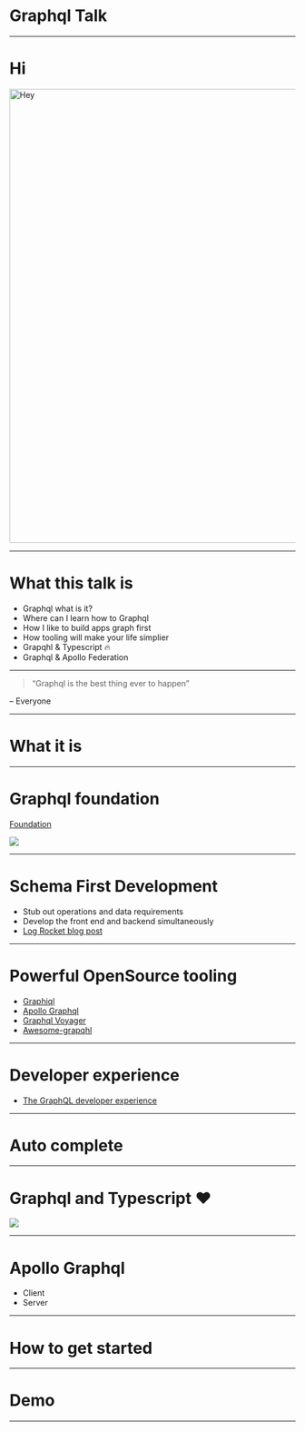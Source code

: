 

# Graphql Talk

---
# Hi

<Appear>
  <img
    width="800px"
    alt="Hey"
    src="https://media.giphy.com/media/xT9IgG50Fb7Mi0prBC/giphy.gif"
  />
</Appear>

---

# What this talk is
- Graphql what is it?
- Where can I learn how to Graphql
- How I like to build apps graph first
- How tooling will make your life simplier
- Grapqhl & Typescript :fire:
- Graphql & Apollo Federation 

---

> “Graphql is the best thing ever to happen”

– Everyone

---

# What it is

---

# Graphql foundation

[Foundation](https://graphql.org/)

<img src={GraphqlOrg} />

---

# Schema First Development

- Stub out operations and data requirements
- Develop the front end and backend simultaneously
- [Log Rocket blog post](https://blog.logrocket.com/code-first-vs-schema-first-development-graphql/)

---

# Powerful OpenSource tooling

- [Graphiql](https://github.com/graphql/graphiql)
- [Apollo Graphql](https://www.apollographql.com/)
- [Graphql Voyager](https://github.com/APIs-guru/graphql-voyager)
- [Awesome-grapqhl](https://github.com/chentsulin/awesome-graphql)


---

# Developer experience

- [The GraphQL developer experience](https://www.youtube.com/watch?v=q-eJvp9CMY8)

---

# Auto complete


--- 

# Graphql and Typescript :heart:

<Appear>
  <img src="https://media.giphy.com/media/86dmgeaLBuQG4/giphy.gif" />
</Appear>

---


# Apollo Graphql

- Client
- Server



---

# How to get started 

---

# Demo

---



